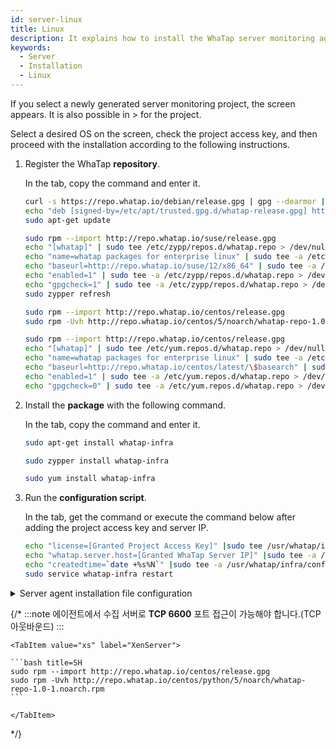 ```yaml
---
id: server-linux
title: Linux
description: It explains how to install the WhaTap server monitoring agent in the Linux environment.
keywords:
  - Server
  - Installation
  - Linux
---
```



If you select a newly generated server monitoring project, the <Cmdname sid="side_agentInstall" className="uitext" /> screen appears. It is also possible in <Cmdname sid="side_management" className="uitext" /> &gt; <Cmdname sid="side_agentInstall" className="uitext" /> for the project.

<ImgLang img='server-install-lx-unx.png' desc='Server Monitoring Linux Unix'/>

Select a desired OS on the <Cmdname sid="side_agentInstall" className="uitext" /> screen, check the project access key, and then proceed with the installation according to the following instructions.

1. Register the WhaTap **repository**.  

   In the <Cmdname sid="server_installAgent_add_whatapRepo" className="uitext" /> tab, copy the command and enter it.

   <Tabs>
   <TabItem value="du" label="Debian / Ubuntu" default>

   ```bash title=SH
   curl -s https://repo.whatap.io/debian/release.gpg | gpg --dearmor | sudo tee /etc/apt/trusted.gpg.d/whatap-release.gpg > /dev/null
   echo "deb [signed-by=/etc/apt/trusted.gpg.d/whatap-release.gpg] https://repo.whatap.io/debian unstable/" | sudo tee /etc/apt/sources.list.d/whatap.list
   sudo apt-get update
   ```

   </TabItem>
   <TabItem value="suse" label="SUSE">

   ```bash title=SH
   sudo rpm --import http://repo.whatap.io/suse/release.gpg
   echo "[whatap]" | sudo tee /etc/zypp/repos.d/whatap.repo > /dev/null
   echo "name=whatap packages for enterprise linux" | sudo tee -a /etc/zypp/repos.d/whatap.repo > /dev/null
   echo "baseurl=http://repo.whatap.io/suse/12/x86_64" | sudo tee -a /etc/zypp/repos.d/whatap.repo > /dev/null
   echo "enabled=1" | sudo tee -a /etc/zypp/repos.d/whatap.repo > /dev/null
   echo "gpgcheck=1" | sudo tee -a /etc/zypp/repos.d/whatap.repo > /dev/null
   sudo zypper refresh
   ```

   </TabItem>
   <TabItem value="co" label="CentOS">

   ```bash title=SH
   sudo rpm --import http://repo.whatap.io/centos/release.gpg
   sudo rpm -Uvh http://repo.whatap.io/centos/5/noarch/whatap-repo-1.0-1.noarch.rpm
   ```

   </TabItem>
   <TabItem value="al" label="Amazon Linux">

   ```bash title=SH
   sudo rpm --import http://repo.whatap.io/centos/release.gpg
   echo "[whatap]" | sudo tee /etc/yum.repos.d/whatap.repo > /dev/null
   echo "name=whatap packages for enterprise linux" | sudo tee -a /etc/yum.repos.d/whatap.repo > /dev/null
   echo "baseurl=http://repo.whatap.io/centos/latest/\$basearch" | sudo tee -a /etc/yum.repos.d/whatap.repo > /dev/null
   echo "enabled=1" | sudo tee -a /etc/yum.repos.d/whatap.repo > /dev/null
   echo "gpgcheck=0" | sudo tee -a /etc/yum.repos.d/whatap.repo > /dev/null
   ```

   </TabItem>
   </Tabs>

2. Install the **package** with the following command.

   In the <Cmdname sid="server_installAgent_installPackages" className="uitext" /> tab, copy the command and enter it.

   <Tabs>
   <TabItem value="du" label="Debian / Ubuntu" default>

   ```bash title=SH
   sudo apt-get install whatap-infra
   ```

   </TabItem>
   <TabItem value="suse" label="SUSE">

   ```bash title=SH
   sudo zypper install whatap-infra
   ```

   </TabItem>

   <TabItem value="cax" label="CentOS / Amazon Linux">

   ```bash title=SH
   sudo yum install whatap-infra
   ```

   </TabItem>

   </Tabs>

3. Run the **configuration script**.

   In the <Cmdname sid="server_installAgent_startMonitoring" className="uitext" /> tab, get the command or execute the command below after adding the project access key and server IP.

   ```bash
   echo "license=[Granted Project Access Key]" |sudo tee /usr/whatap/infra/conf/whatap.conf
   echo "whatap.server.host=[Granted WhaTap Server IP]" |sudo tee -a /usr/whatap/infra/conf/whatap.conf
   echo "createdtime=`date +%s%N`" |sudo tee -a /usr/whatap/infra/conf/whatap.conf
   sudo service whatap-infra restart
   ```


<Svtcp6600 />

<details>
<summary>Server agent installation file configuration</summary>


<Svcpf />


<Svlfcpf />

</details>

{/* 
    :::note
    에이전트에서 수집 서버로 **TCP 6600** 포트 접근이 가능해야 합니다.(TCP 아웃바운드)
    :::

````
<TabItem value="xs" label="XenServer">

```bash title=SH
sudo rpm --import http://repo.whatap.io/centos/release.gpg
sudo rpm -Uvh http://repo.whatap.io/centos/python/5/noarch/whatap-repo-1.0-1.noarch.rpm
```

</TabItem>
````

*/}
